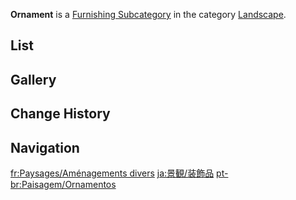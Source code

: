 {{About|the exterior furnishing subcategory|the interior furnishing subcategory|Small Furnishing/Ornament|the interior furnishing category|Ornaments}}
{{Terminology Infobox
|title        = Ornament
|image        = Icon Housing Landscape Ornament.png
|type         = Item Groups
|type2        = Furnishing Subcategories
|type3        = Exterior Furnishings
|type4        = Landscape
}}
'''Ornament''' is a [[Furnishing Subcategory]] in the category [[Landscape]].

==List==
{{Furnishings by Category Table|Landscape Ornament|nocategory=1|version=1}}

==Gallery==
{{Furnishings by Category Gallery|Landscape Ornament}}

==Change History==
{{Change History|2.2}}

==Navigation==
{{Furnishing Navbox|exterior}}

[[Category:Landscape Ornament| ]]

[[fr:Paysages/Aménagements divers]]
[[ja:景観/装飾品]]
[[pt-br:Paisagem/Ornamentos]]